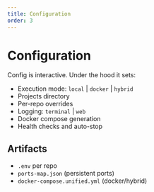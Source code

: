 ```yaml
---
title: Configuration
order: 3
---
```


# Configuration

Config is interactive. Under the hood it sets:

- Execution mode: `local` | `docker` | `hybrid`
- Projects directory
- Per-repo overrides
- Logging: `terminal` | `web`
- Docker compose generation
- Health checks and auto-stop

## Artifacts

- `.env` per repo
- `ports-map.json` (persistent ports)
- `docker-compose.unified.yml` (docker/hybrid)
